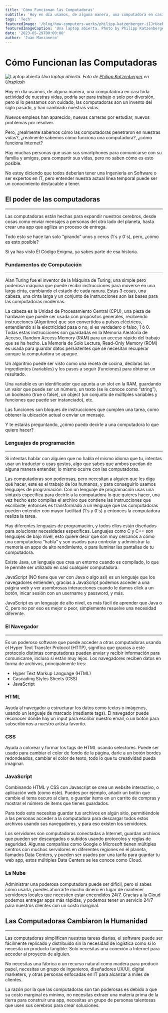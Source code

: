 ```yaml
---
title: 'Cómo Funcionan las Computadoras'
subtitle: 'Hoy en día usamos, de alguna manera, una computadora en casi toda actividad de nuestras vidas, volviéndose indispensables.'
tags: 'Tech'
featuredImage: '/blog/how-computers-works/philipp-katzenberger-iIJrUoeRoCQ-unsplash.jpg'
featuredImageCaption: 'Una laptop abierta. Photo by Philipp Katzenberger on Unsplash'
date: '2023-05-29T00:00:00'
author: 'Juan Manzanero'
---
```


# Cómo Funcionan las Computadoras

![Laptop abierta](/blog/how-computers-works/philipp-katzenberger-iIJrUoeRoCQ-unsplash.jpg)
_Una laptop abierta. Foto de [Philipp Katzenberger](https://unsplash.com/@fantasyflip?utm_source=unsplash&utm_medium=referral&utm_content=creditCopyText') en [Unsplash](https://unsplash.com/photos/iIJrUoeRoCQ?utm_source=unsplash&utm_medium=referral&utm_content=creditCopyText)_

<PostData date='29 de Mayo del 2023' author='Juan Manzanero' />

Hoy en día usamos, de alguna manera, una computadora en casi toda actividad de nuestras vidas, podría ser para trabajo o solo por diversión, pero si lo pensamos con cuidado, las computadoras son un invento del siglo pasado, y han cambiado nuestras vidas.

Nuevos empleos han aparecido, nuevas carreras por estudiar, nuevos problemas por resolver.

Pero, ¿realmente sabemos cómo las computadoras penetraron en nuestras vidas?, ¿realmente sabemos cómo funciona una computadora?, ¿cómo funciona Internet?

Hay muchas personas que usan sus smartphones para comunicarse con su familia y amigos, para compartir sus vidas, pero no saben cómo es esto posible.

No estoy diciendo que todos deberían tener una Ingeniería en Software o ser expertos en IT, pero entender nuestra actual línea temporal puede ser un conocimiento destacable a tener.

## El poder de las computadoras

---

Las computadoras están hechas para expandir nuestros cerebros, desde cosas como enviar mensajes a personas del otro lado del planeta, hasta crear una app que agiliza un proceso de entrega.

Todo esto se hace tan solo “girando” unos y ceros (1´s y 0´s), pero, ¿cómo es esto posible?

Si ya has visto Él Código Enigma, ya sabes parte de esa historia.

### Fundamentos de Computación

---

Alan Turing fue el inventor de la Máquina de Turing, una simple pero poderosa máquina que puede recibir instrucciones para moverse en una larga cinta, cambiando el estado de cada ranura. Estas 3 cosas, una cabeza, una cinta larga y un conjunto de instrucciones son las bases para las computadoras modernas.

La cabeza es la Unidad de Procesamiento Central (CPU), una pieza de hardware que puede ser usada con propósitos generales, recibiendo instrucciones (Algoritmo) que son convertidos a pulsos eléctricos, entendiendo si la electricidad pasa o no, si es verdadero o falso, 1 ó 0. Todas estas instrucciones son guardadas en la Memoria Aleatoria de Acceso, Random Access Memory (RAM) para un acceso rápido del trabajo que se ha hecho. La Memoria de Solo Lectura, Read-Only Memory (ROM) es usada para guardar datos persistentes que se necesitan recuperar aunque la computadora se apague.

Un algoritmo puede ser visto como una receta de cocina, declaras los ingredientes (variables) y los pasos a seguir (funciones) para obtener un resultado.

Una variable es un identificador que apunta a un slot en la RAM, guardando un valor que puede ser un número, un texto (se le conoce como “string”), un booleano (true o false), un object (un conjunto de múltiples variables y funciones que puede ser instanciado), etc.

Las funciones son bloques de instrucciones que cumplen una tarea, como obtener la ubicación actual o enviar un mensaje.

Y te estarás preguntando, ¿cómo puedo decirle a una computadora lo que quiero hacer?

### Lenguajes de programación

---

Si intentas hablar con alguien que no habla el mismo idioma que tu, intentas usar un traductor o usas gestos, algo que sabes que ambos puedan de alguna manera entender, lo mismo ocurre con las computadoras.

Las computadoras son poderosas, pero necesitan a alguien que les diga qué hacer, este es el trabajo de los humanos, y para conseguirlo usamos lenguajes de programación. Con un lenguaje de programación usas una sintaxis específica para decirle a la computadora lo que quieres hacer, una vez hecho esto compilas el archivo que contiene las instrucciones que escribiste, entonces es transformado a un lenguaje que las computadoras pueden entender con mayor facilitad (1´s y 0´s) y entonces la computadora realiza la tarea.

Hay diferentes lenguajes de programación, y todos ellos están diseñados para solucionar necesidades específicas. Lenguajes como C y C++ son lenguajes de bajo nivel, esto quiere decir que son muy cercanos a cómo una computadora “habla” y son usados para controlar y administrar la memoria en apps de alto rendimiento, o para iluminar las pantallas de tu computadora.

Existe Java, un lenguaje que crea un entorno cuando es compilado, lo que le permite ser utilizado en casi cualquier computadora.

JavaScript (NO tiene que ver con Java o algo así) es un lenguaje que los navegadores entienden, gracias a JavaScript podemos acceder a una página web y ver asombrosas interacciones cuando le damos click a un botón, inicar sesión con un username y password, y más.

JavaScript es un lenguaje de alto nivel, es más fácil de aprender que Java o C, pero no por eso es mejor o peor, simplemente resuelve una necesidad diferente.

### El Navegador

---

Es un poderoso software que puede acceder a otras computadoras usando el Hyper Text Transfer Protocol (HTTP), significa que gracias a este protocolo distintas computadoras pueden enviar y recibir información para comunicarse, incluso si están muy lejos. Los navegadores reciben datos en forma de archivos, principalmente tres:

- Hyper Text Markup Language (HTML)
- Cascading Styles Sheets (CSS)
- JavaScript

### HTML

Ayuda al navegador a estructurar los datos como textos o imágenes, usando un lenguaje de marcado (mediante tags). El navegador puede reconocer dónde hay un input para escribir nuestro email, o un botón para subscribirnos a nuestro artista favorito.

### CSS

Ayuda a colorear y formar los tags de HTML usando selectores. Puede ser usado para cambiar el color de fondo de la página, darle a un botón bordes redondeados, cambiar el color de texto, todo lo que tu creatividad pueda imaginar.

### JavaScript

Combinando HTML y CSS con Javascript se crea un website interactivo, o aplicación web (como este). Puedes por ejemplo, añadir un botón que cambie el tema oscuro al claro, o guardar items en un carrito de compras y mostrar el número de items que tienes guardados.

Para todo esto necesitas guardar tus archivos en algún sitio, permitiéndole a las personas acceder a la computadora para descargar todos estos archivos usando sus navegadores, y para eso existen los servidores.

Los servidores son computadoras conectadas a Internet, guardan archivos que pueden ser descargados o subidos usando protocolos y reglas de seguridad. Algunas compañías como Google o Microsoft tienen múltiples centros con muchos servidores en diferentes regiones en el planeta, llamados Data Centers, y pueden ser usados por una tarifa para guardar tu web app, estos múltiples Data Centers se les conoce como Cloud.

### La Nube

Administrar una poderosa computadora puede ser difícil, pero si sabes cómo usarla, puedes ahorrarte mucho dinero en lugar de mantener servidores locales que necesiten estar encendidos 24/7. Gracias a la Cloud podemos entregar apps más rápidas, y podemos tener un servicio 24/7 para nuestros clientes con un costo marginal.

## Las Computadoras Cambiaron la Humanidad

---

Las computadoras simplifican nuestras tareas diarias, el software puede ser fácilmente replicado y distribuido sin la necesidad de logística como si lo necesita un producto tangible. Solo necesitas una conexión a Internet para acceder al proyecto de alguien.

No necesitas una fábrica o un recurso natural como madera para producir papel, necesitas un grupo de ingenieros, diseñadores UX/UI, digital marketers, y otras personas enfocadas en IT para alcanzar a miles de clientes.

La razón por la que las computadoras son tan poderosas es debido a que su costo marginal es mínimo, no necesitas extraer una materia prima de la tierra para construir una app, necesitas un grupo de personas talentosas que usen sus cerebros para crear soluciones.
